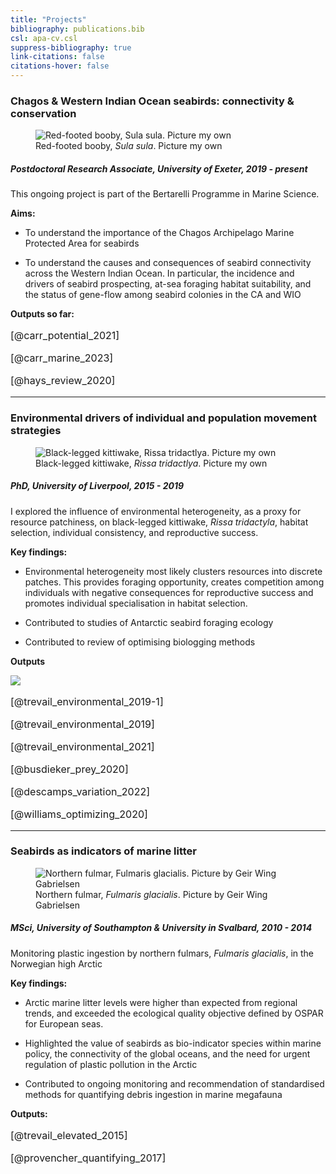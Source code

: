 ```yaml
---
title: "Projects"
bibliography: publications.bib
csl: apa-cv.csl
suppress-bibliography: true
link-citations: false
citations-hover: false
---
```


### Chagos & Western Indian Ocean seabirds: connectivity & conservation

::: column-margin
![Red-footed booby, *Sula sula*. Picture my own](images/RFB_Trevail.JPG)
:::

##### Postdoctoral Research Associate, University of Exeter, 2019 - present

This ongoing project is part of the Bertarelli Programme in Marine Science.

**Aims:**

-   To understand the importance of the Chagos Archipelago Marine Protected Area for seabirds

-   To understand the causes and consequences of seabird connectivity across the Western Indian Ocean. In particular, the incidence and drivers of seabird prospecting, at-sea foraging habitat suitability, and the status of gene-flow among seabird colonies in the CA and WIO

**Outputs so far:**

::: {style="font-size:16px"}
[@carr_potential_2021]

[@carr_marine_2023]

[@hays_review_2020]
:::


------------------------------------------------------------------------

### Environmental drivers of individual and population movement strategies

::: column-margin
![Black-legged kittiwake, *Rissa tridactlya*. Picture my own](images/kittiwake_Trevail.JPG)
:::

##### PhD, University of Liverpool, 2015 - 2019

I explored the influence of environmental heterogeneity, as a proxy for resource patchiness, on black-legged kittiwake, *Rissa tridactyla*, habitat selection, individual consistency, and reproductive success.

**Key findings:**

-   Environmental heterogeneity most likely clusters resources into discrete patches. This provides foraging opportunity, creates competition among individuals with negative consequences for reproductive success and promotes individual specialisation in habitat selection.

-   Contributed to studies of Antarctic seabird foraging ecology

-   Contributed to review of optimising biologging methods

**Outputs**

::: column-margin
![](images/OIKOSCover_April2019.jpg)
:::

::: {style="font-size:16px"}
[@trevail_environmental_2019-1]

[@trevail_environmental_2019]

[@trevail_environmental_2021]

[@busdieker_prey_2020]

[@descamps_variation_2022]

[@williams_optimizing_2020]
:::

------------------------------------------------------------------------

### Seabirds as indicators of marine litter

::: column-margin
![Northern fulmar, *Fulmaris glacialis*. Picture by Geir Wing Gabrielsen](images/fulmar_Gabrielsen.JPG)
:::

##### MSci, University of Southampton & University in Svalbard, 2010 - 2014

Monitoring plastic ingestion by northern fulmars, *Fulmaris glacialis*, in the Norwegian high Arctic

**Key findings:**

-   Arctic marine litter levels were higher than expected from regional trends, and exceeded the ecological quality objective defined by OSPAR for European seas.

-   Highlighted the value of seabirds as bio-indicator species within marine policy, the connectivity of the global oceans, and the need for urgent regulation of plastic pollution in the Arctic

-   Contributed to ongoing monitoring and recommendation of standardised methods for quantifying debris ingestion in marine megafauna

**Outputs:**

::: {style="font-size:16px"}
[@trevail_elevated_2015]

[@provencher_quantifying_2017]
:::